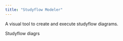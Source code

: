 ```yaml
---
title: "Studyflow Modeler"
---
```


A visual tool to create and execute studyflow diagrams.

Studyflow diagrs